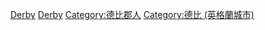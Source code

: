 [[Category:英格蘭各城市出身人物|Derby]]
[[Category:依英格蘭轄區劃分的人物|Derby]]
[[Category:德比郡人|Category:德比郡人]]
[[Category:德比_(英格蘭城市)|Category:德比 (英格蘭城市)]]